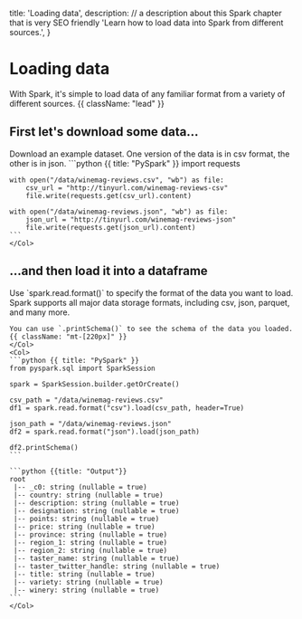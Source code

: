   title: 'Loading data',
  description:
    // a description about this Spark chapter that is very SEO friendly
    'Learn how to load data into Spark from different sources.',
}

# Loading data

With Spark, it's simple to load data of any familiar format from a variety of different sources. {{ className: "lead" }}

## First let's download some data...

<Row>
    <Col>
    Download an example dataset. One version of the data is in csv format, the other is in json.
    </Col>
    <Col>
    ```python {{ title: "PySpark" }}
    import requests

    with open("/data/winemag-reviews.csv", "wb") as file:
        csv_url = "http://tinyurl.com/winemag-reviews-csv"
        file.write(requests.get(csv_url).content)

    with open("/data/winemag-reviews.json", "wb") as file:
        json_url = "http://tinyurl.com/winemag-reviews-json"
        file.write(requests.get(json_url).content)
    ```
    </Col>
</Row>

## ...and then load it into a dataframe

<Row>
    <Col>
    Use `spark.read.format()` to specify the format of the data you want to load. Spark supports all major data storage formats, including csv, json, parquet, and many more.

    You can use `.printSchema()` to see the schema of the data you loaded. {{ className: "mt-[220px]" }}
    </Col>
    <Col>
    ```python {{ title: "PySpark" }}
    from pyspark.sql import SparkSession

    spark = SparkSession.builder.getOrCreate()

    csv_path = "/data/winemag-reviews.csv"
    df1 = spark.read.format("csv").load(csv_path, header=True)

    json_path = "/data/winemag-reviews.json"
    df2 = spark.read.format("json").load(json_path)

    df2.printSchema()
    ```

    ```python {{title: "Output"}}
    root
     |-- _c0: string (nullable = true)
     |-- country: string (nullable = true)
     |-- description: string (nullable = true)
     |-- designation: string (nullable = true)
     |-- points: string (nullable = true)
     |-- price: string (nullable = true)
     |-- province: string (nullable = true)
     |-- region_1: string (nullable = true)
     |-- region_2: string (nullable = true)
     |-- taster_name: string (nullable = true)
     |-- taster_twitter_handle: string (nullable = true)
     |-- title: string (nullable = true)
     |-- variety: string (nullable = true)
     |-- winery: string (nullable = true)
    ```
    </Col>
</Row>